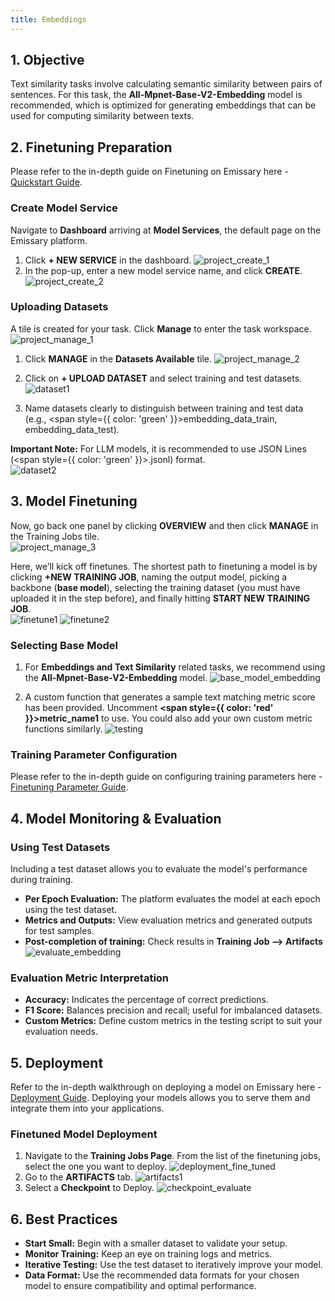 ```yaml
---
title: Embeddings
---
```


## 1. Objective
Text similarity tasks involve calculating semantic similarity between pairs of sentences. For this task, the **All-Mpnet-Base-V2-Embedding** model is recommended, which is optimized for generating embeddings that can be used for computing similarity between texts.

## 2. Finetuning Preparation

Please refer to the in-depth guide on Finetuning on Emissary here - [Quickstart Guide](../).

### Create Model Service
Navigate to **Dashboard** arriving at **Model Services**, the default page on the Emissary platform.

1. Click **+ NEW SERVICE** in the dashboard.
![project_create_1](/img/guides/project_create1.png)
2. In the pop-up, enter a new model service name, and click **CREATE**.
![project_create_2](/img/guides/project_create2.png)

### Uploading Datasets

A tile is created for your task. Click **Manage** to enter the task workspace.  
![project_manage_1](/img/guides/project_manage1.png)

1. Click **MANAGE** in the **Datasets Available** tile.
![project_manage_2](/img/guides/project_manage2.png)
2. Click on **+ UPLOAD DATASET** and select training and test datasets.
![dataset1](/img/guides/dataset1.png)

3. Name datasets clearly to distinguish between training and test data (e.g., <span style={{ color: 'green' }}>embedding_data_train, embedding_data_test</span>).

**Important Note:** For LLM models, it is recommended to use JSON Lines (<span style={{ color: 'green' }}>.jsonl</span>) format.  
![dataset2](/img/guides/dataset2.png)

## 3. Model Finetuning
Now, go back one panel by clicking **OVERVIEW** and then click **MANAGE** in the Training Jobs tile.  
![project_manage_3](/img/guides/project_manage3.png)

Here, we’ll kick off finetunes. The shortest path to finetuning a model is by clicking **+NEW TRAINING JOB**, naming the output model, picking a backbone (**base model**), selecting the training dataset (you must have uploaded it in the step before), and finally hitting **START NEW TRAINING JOB**.  
![finetune1](/img/guides/finetune1.png)
![finetune2](/img/guides/finetune2.png)

### Selecting Base Model
1. For **Embeddings and Text Similarity** related tasks, we recommend using the **All-Mpnet-Base-V2-Embedding** model.
![base_model_embedding](/img/guides/base_model_embedding.png)

2. A custom function that generates a sample text matching metric score has been provided. Uncomment **<span style={{ color: 'red' }}>metric_name1</span>** to use. You could also add your own custom metric functions similarly.
![testing](/img/guides/testing.png)


### Training Parameter Configuration
Please refer to the in-depth guide on configuring training parameters here - [Finetuning Parameter Guide](../fine-tuning/parameters).

## 4. Model Monitoring & Evaluation

### Using Test Datasets
Including a test dataset allows you to evaluate the model's performance during training.

- **Per Epoch Evaluation:** The platform evaluates the model at each epoch using the test dataset.
- **Metrics and Outputs:** View evaluation metrics and generated outputs for test samples.
- **Post-completion of training:** Check results in **Training Job --> Artifacts**
![evaluate_embedding](/img/guides/evaluate_embedding.png)

### Evaluation Metric Interpretation
- **Accuracy:** Indicates the percentage of correct predictions.
- **F1 Score:** Balances precision and recall; useful for imbalanced datasets.
- **Custom Metrics:** Define custom metrics in the testing script to suit your evaluation needs.

## 5. Deployment
Refer to the in-depth walkthrough on deploying a model on Emissary here - [Deployment Guide](../fine-tuning/deployment).
Deploying your models allows you to serve them and integrate them into your applications.

### Finetuned Model Deployment
1. Navigate to the **Training Jobs Page**. From the list of the finetuning jobs, select the one you want to deploy.
![deployment_fine_tuned](/img/guides/deployment_fine_tuned.png)
2. Go to the **ARTIFACTS** tab.
![artifacts1](/img/guides/artifacts1.png)
3. Select a **Checkpoint** to Deploy.
![checkpoint_evaluate](/img/guides/checkpoint_evaluate.png)


## 6. Best Practices
- **Start Small:** Begin with a smaller dataset to validate your setup.
- **Monitor Training:** Keep an eye on training logs and metrics.
- **Iterative Testing:** Use the test dataset to iteratively improve your model.
- **Data Format:** Use the recommended data formats for your chosen model to ensure compatibility and optimal performance.